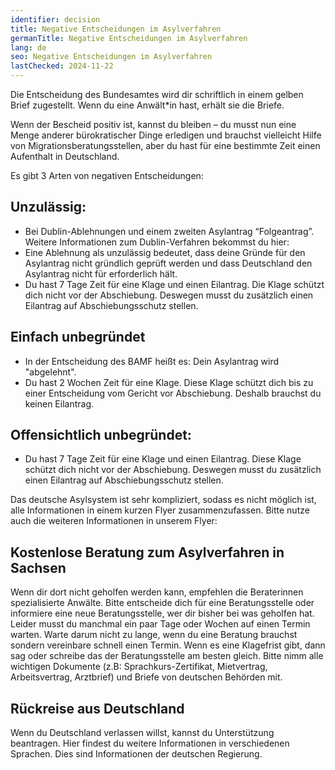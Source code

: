 ```yaml
---
identifier: decision
title: Negative Entscheidungen im Asylverfahren
germanTitle: Negative Entscheidungen im Asylverfahren
lang: de
seo: Negative Entscheidungen im Asylverfahren
lastChecked: 2024-11-22
---
```



Die Entscheidung des Bundesamtes wird dir schriftlich in einem gelben Brief zugestellt. Wenn du eine Anwält\*in hast, erhält sie die Briefe.

Wenn der Bescheid positiv ist, kannst du bleiben – du musst nun eine Menge anderer bürokratischer Dinge erledigen und brauchst vielleicht Hilfe von Migrationsberatungsstellen, aber du hast für eine bestimmte Zeit einen Aufenthalt in Deutschland.

Es gibt 3 Arten von negativen Entscheidungen:

## Unzulässig:

- Bei Dublin-Ablehnungen und einem zweiten Asylantrag “Folgeantrag”. Weitere Informationen zum Dublin-Verfahren bekommst du hier: <InternalShortLink identifier="dublin" />
- Eine Ablehnung als unzulässig bedeutet, dass deine Gründe für den Asylantrag nicht gründlich geprüft werden und dass Deutschland den Asylantrag nicht für erforderlich hält.
- Du hast 7 Tage Zeit für eine Klage und einen Eilantrag. Die Klage schützt dich nicht vor der Abschiebung. Deswegen musst du zusätzlich einen Eilantrag auf Abschiebungsschutz stellen.

## Einfach unbegründet

- In der Entscheidung des BAMF heißt es: Dein Asylantrag wird "abgelehnt".
- Du hast 2 Wochen Zeit für eine Klage. Diese Klage schützt dich bis zu einer Entscheidung vom Gericht vor Abschiebung. Deshalb brauchst du keinen Eilantrag.

## Offensichtlich unbegründet:

- Du hast 7 Tage Zeit für eine Klage und einen Eilantrag. Diese Klage schützt dich nicht vor der Abschiebung. Deswegen musst du zusätzlich einen Eilantrag auf Abschiebungsschutz stellen.

<Block identifier="get-legal-advice" />

Das deutsche Asylsystem ist sehr kompliziert, sodass es nicht möglich ist, alle Informationen in einem kurzen Flyer zusammenzufassen. Bitte nutze auch die weiteren Informationen in unserem Flyer: <InternalShortLink identifier="procedure" />

## Kostenlose Beratung zum Asylverfahren in Sachsen

<Block identifier="counseling_addresses" />

Wenn dir dort nicht geholfen werden kann, empfehlen die Beraterinnen spezialisierte Anwälte. Bitte entscheide dich für eine Beratungsstelle oder informiere eine neue Beratungsstelle, wer dir bisher bei was geholfen hat. Leider musst du manchmal ein paar Tage oder Wochen auf einen Termin warten. Warte darum nicht zu lange, wenn du eine Beratung brauchst sondern vereinbare schnell einen Termin. Wenn es eine Klagefrist gibt, dann sag oder schreibe das der Beratungsstelle am besten gleich. Bitte nimm alle wichtigen Dokumente (z.B: Sprachkurs-Zertifikat, Mietvertrag, Arbeitsvertrag, Arztbrief) und Briefe von deutschen Behörden mit.

## Rückreise aus Deutschland

Wenn du Deutschland verlassen willst, kannst du Unterstützung beantragen. Hier findest du weitere Informationen in verschiedenen Sprachen. Dies sind Informationen der deutschen Regierung. 

<ExternalShortLink identifier="return" />
